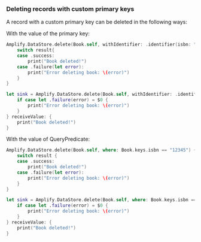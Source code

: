 ### Deleting records with custom primary keys

A record with a custom primary key can be deleted in the following ways:

With the value of the primary key:

<BlockSwitcher>

<Block name="Listener (iOS 11+)">

```swift
Amplify.DataStore.delete(Book.self, withIdentifier: .identifier(isbn: "12345")) { result in
    switch result{
    case .success:
        print("Book deleted!")
    case .failure(let error):
        print("Error deleting book: \(error)")
    }
}
```

</Block>

<Block name="Combine (iOS 13+)">

```swift
let sink = Amplify.DataStore.delete(Book.self, withIdentifier: .identifier(isbn: "12345")).sink {
    if case let .failure(error) = $0 {
        print("Error deleting book: \(error)")
    }
} receiveValue: {
    print("Book deleted!")
}
```
</Block>

</BlockSwitcher>

With the value of QueryPredicate:

<BlockSwitcher>

<Block name="Listener (iOS 11+)">

```swift
Amplify.DataStore.delete(Book.self, where: Book.keys.isbn == "12345") { result in
    switch result {
    case .success:
        print("Book deleted!")
    case .failure(let error):
        print("Error deleting book: \(error)")
    }
}
```
</Block>

<Block name="Combine (iOS 13+)">

```swift
let sink = Amplify.DataStore.delete(Book.self, where: Book.keys.isbn == "12345").sink {
    if case let .failure(error) = $0 {
        print("Error deleting book: \(error)")
    }
} receiveValue: {
    print("Book deleted!")
}
```
</Block>

</BlockSwitcher>